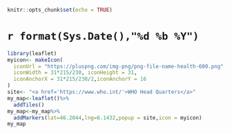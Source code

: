
```r
knitr::opts_chunk$set(echo = TRUE)
```

# **`r format(Sys.Date(),"%d %b %Y")`**

```r
library(leaflet)
myicon<- makeIcon(
  iconUrl = "https://pluspng.com/img-png/png-file-name-health-600.png",
  iconWidth = 31*215/230, iconHeight = 31,
  iconAnchorX = 31*215/230/2,iconAnchorY = 16
)
site<- "<a href='https://www.who.int/'>WHO Head Quarters</a>"
my_map<-leaflet()%>%
  addTiles()
my_map<-my_map%>%
  addMarkers(lat=46.2044,lng=6.1432,popup = site,icon = myicon)
my_map
```

